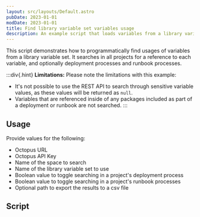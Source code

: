 ```yaml
---
layout: src/layouts/Default.astro
pubDate: 2023-01-01
modDate: 2023-01-01
title: Find library variable set variables usage
description: An example script that loads variables from a library variable set and finds usages in project variables, and optionally deployment processes and runbooks.
---
```


This script demonstrates how to programmatically find usages of variables from a library variable set. It searches in all projects for a reference to each variable, and optionally deployment processes and runbook processes.

:::div{.hint}
**Limitations:** 
Please note the limitations with this example:
- It's not possible to use the REST API to search through sensitive variable values, as these values will be returned as `null`.
- Variables that are referenced inside of any packages included as part of a deployment or runbook are not searched.
:::

## Usage

Provide values for the following:
- Octopus URL
- Octopus API Key
- Name of the space to search
- Name of the library variable set to use
- Boolean value to toggle searching in a project's deployment process
- Boolean value to toggle searching in a project's runbook processes
- Optional path to export the results to a csv file

## Script

<FindVariableSetUsageScripts />
